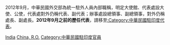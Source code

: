 2012年9月，中華民國外交部為統一駐外人員內部職稱，明定大使館、代表處設大使、公使，代表處對外仍稱代表、副代表；辦事處設總領事、副總領事，對外仍稱處長、副處長。'''2012年9月之前的歷任代表'''，請移至[[:Category:中華民國駐印度代表|:Category:中華民國駐印度代表]]。

[[Category:中華民國駐亞洲大使|India]]
[[Category:駐印度大使|China, R.O.]]
[[Category:中華民國駐印度官員|Category:中華民國駐印度官員]]